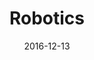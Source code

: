 ---
authors: [ "Geoffrey Hunter" ]
categories: [ "Robotics" ]
date: 2016-12-13
description: Info on ROS and Gazebo. 
draft: false
tags: [ "robotics" ]
title: Robotics
type: page
---